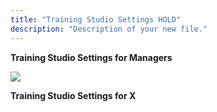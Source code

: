 ```yaml
---
title: "Training Studio Settings HOLD"
description: "Description of your new file."
---
```


**Training Studio Settings for Managers**

![](/images/TrainingHome@3x\(5\).png)

**Training Studio Settings for X**